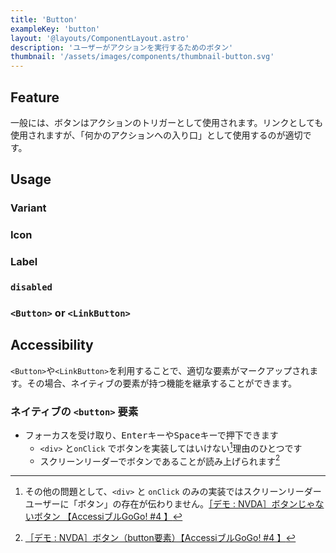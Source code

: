 ```yaml
---
title: 'Button'
exampleKey: 'button'
layout: '@layouts/ComponentLayout.astro'
description: 'ユーザーがアクションを実行するためのボタン'
thumbnail: '/assets/images/components/thumbnail-button.svg'
---
```



## Feature

一般には、ボタンはアクションのトリガーとして使用されます。リンクとしても使用されますが、「何かのアクションへの入り口」として使用するのが適切です。

## Usage

### Variant

<Variant />

### Icon

<Icon />

### Label

<Label />

### `disabled`

<Disabled />

### `<Button>` or `<LinkButton>`

<SelectingComponent />

## Accessibility

`<Button>`や`<LinkButton>`を利用することで、適切な要素がマークアップされます。その場合、ネイティブの要素が持つ機能を継承することができます。

### ネイティブの `<button>` 要素

- フォーカスを受け取り、<kbd>Enter</kbd>キーや<kbd>Space</kbd>キーで押下できます
  - `<div>` と`onClick` でボタンを実装してはいけない[^no-button]理由のひとつです
  - スクリーンリーダーでボタンであることが読み上げられます[^read-button]

[^no-button]: その他の問題として、`<div>` と `onClick` のみの実装ではスクリーンリーダーユーザーに「ボタン」の存在が伝わりません。[［デモ : NVDA］ボタンじゃないボタン 【AccessiブルGoGo! #4 】](https://www.youtube.com/watch?v=XdDvIOMDuCc)
[^read-button]: [［デモ : NVDA］ボタン（button要素）【AccessiブルGoGo! #4 】](https://www.youtube.com/watch?v=vtvu5NBrYkw)
